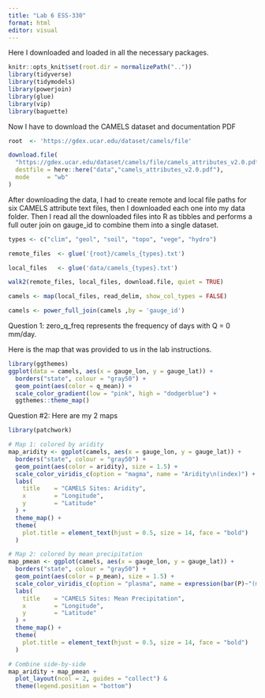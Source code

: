 ```yaml
---
title: "Lab 6 ESS-330"
format: html
editor: visual
---
```


Here I downloaded and loaded in all the necessary packages.

```r
knitr::opts_knit$set(root.dir = normalizePath(".."))
library(tidyverse)
library(tidymodels)
library(powerjoin)
library(glue)
library(vip)
library(baguette)
```
Now I have to download the CAMELS dataset and documentation PDF
```r
root  <- 'https://gdex.ucar.edu/dataset/camels/file'
```

```r
download.file(
  "https://gdex.ucar.edu/dataset/camels/file/camels_attributes_v2.0.pdf",
  destfile = here::here("data","camels_attributes_v2.0.pdf"),
  mode     = "wb"
)


```

After downloading the data, I had to create remote and local file paths for six CAMELS attribute text files, then I downloaded each one into my data folder. Then I read all the downloaded files into R as tibbles and performs a full outer join on gauge_id to combine them into a single dataset.
```r
types <- c("clim", "geol", "soil", "topo", "vege", "hydro")

remote_files  <- glue('{root}/camels_{types}.txt')

local_files   <- glue('data/camels_{types}.txt')

walk2(remote_files, local_files, download.file, quiet = TRUE)

camels <- map(local_files, read_delim, show_col_types = FALSE) 

camels <- power_full_join(camels ,by = 'gauge_id')
```

Question 1: zero_q_freq represents the frequency of days with Q = 0 mm/day. 

Here is the map that was provided to us in the lab instructions.
```r
library(ggthemes)
ggplot(data = camels, aes(x = gauge_lon, y = gauge_lat)) +
  borders("state", colour = "gray50") +
  geom_point(aes(color = q_mean)) +
  scale_color_gradient(low = "pink", high = "dodgerblue") +
  ggthemes::theme_map()
```

Question #2:
Here are my 2 maps
```r

library(patchwork)

# Map 1: colored by aridity
map_aridity <- ggplot(camels, aes(x = gauge_lon, y = gauge_lat)) +
  borders("state", colour = "gray50") +
  geom_point(aes(color = aridity), size = 1.5) +
  scale_color_viridis_c(option = "magma", name = "Aridity\n(index)") +
  labs(
    title    = "CAMELS Sites: Aridity",
    x        = "Longitude",
    y        = "Latitude"
  ) +
  theme_map() +
  theme(
    plot.title = element_text(hjust = 0.5, size = 14, face = "bold")
  )

# Map 2: colored by mean precipitation
map_pmean <- ggplot(camels, aes(x = gauge_lon, y = gauge_lat)) +
  borders("state", colour = "gray50") +
  geom_point(aes(color = p_mean), size = 1.5) +
  scale_color_viridis_c(option = "plasma", name = expression(bar(P)~"(mm)")) +
  labs(
    title    = "CAMELS Sites: Mean Precipitation",
    x        = "Longitude",
    y        = "Latitude"
  ) +
  theme_map() +
  theme(
    plot.title = element_text(hjust = 0.5, size = 14, face = "bold")
  )

# Combine side-by-side
map_aridity + map_pmean + 
  plot_layout(ncol = 2, guides = "collect") & 
  theme(legend.position = "bottom")

```

